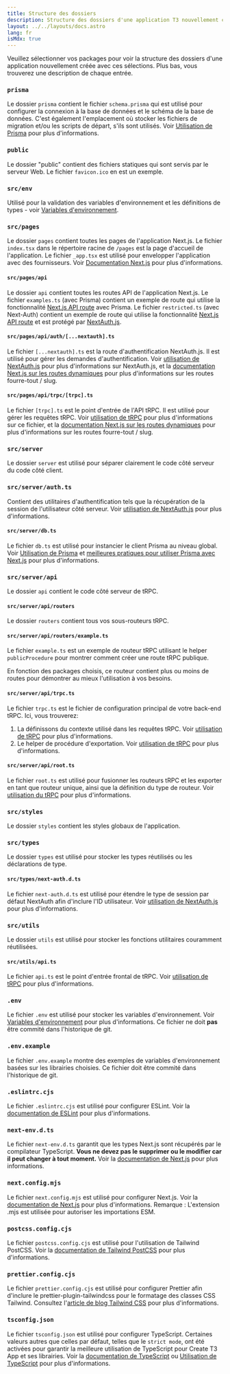 ```yaml
---
title: Structure des dossiers
description: Structure des dossiers d'une application T3 nouvellement créée
layout: ../../layouts/docs.astro
lang: fr
isMdx: true
---
```



Veuillez sélectionner vos packages pour voir la structure des dossiers d'une application nouvellement créée avec ces sélections. Plus bas, vous trouverez une description de chaque entrée.

<Form />

<Diagram />

<div data-components="prisma">

### `prisma`

Le dossier `prisma` contient le fichier `schema.prisma` qui est utilisé pour configurer la connexion à la base de données et le schéma de la base de données. C'est également l'emplacement où stocker les fichiers de migration et/ou les scripts de départ, s'ils sont utilisés. Voir [Utilisation de Prisma](/fr/usage/prisma) pour plus d'informations.

</div>
<div>

### `public`

Le dossier "public" contient des fichiers statiques qui sont servis par le serveur Web. Le fichier `favicon.ico` en est un exemple.

</div>
<div>

### `src/env`

Utilisé pour la validation des variables d'environnement et les définitions de types - voir [Variables d'environnement](usage/env-variables).

</div>
<div>

### `src/pages`

Le dossier `pages` contient toutes les pages de l'application Next.js. Le fichier `index.tsx` dans le répertoire racine de `/pages` est la page d'accueil de l'application. Le fichier `_app.tsx` est utilisé pour envelopper l'application avec des fournisseurs. Voir [Documentation Next.js](https://nextjs.org/docs/basic-features/pages) pour plus d'informations.

</div>
<div data-components="nextauth trpc">

#### `src/pages/api`

Le dossier `api` contient toutes les routes API de l'application Next.js. Le fichier `examples.ts` (avec Prisma) contient un exemple de route qui utilise la fonctionnalité [Next.js API route](https://nextjs.org/docs/api-routes/introduction) avec Prisma. Le fichier `restricted.ts` (avec Next-Auth) contient un exemple de route qui utilise la fonctionnalité [Next.js API route](https://nextjs.org/docs/api-routes/introduction) et est protégé par [NextAuth.js](https://next-auth.js.org/).

</div>
<div data-components="nextauth">

#### `src/pages/api/auth/[...nextauth].ts`

Le fichier `[...nextauth].ts` est la route d'authentification NextAuth.js. Il est utilisé pour gérer les demandes d'authentification. Voir [utilisation de NextAuth.js](usage/next-auth) pour plus d'informations sur NextAuth.js, et la [documentation Next.js sur les routes dynamiques](https://nextjs.org/docs/routing/dynamic-routes) pour plus d'informations sur les routes fourre-tout / slug.

</div>
<div data-components="trpc">

#### `src/pages/api/trpc/[trpc].ts`

Le fichier `[trpc].ts` est le point d'entrée de l'API tRPC. Il est utilisé pour gérer les requêtes tRPC. Voir [utilisation de tRPC](usage/trpc#-pagesapitrpctrpcts) pour plus d'informations sur ce fichier, et la [documentation Next.js sur les routes dynamiques](https://nextjs.org/docs/routing/dynamic-routes) pour plus d'informations sur les routes fourre-tout / slug.

</div>
<div data-components="trpc prisma nextauth">

### `src/server`

Le dossier `server` est utilisé pour séparer clairement le code côté serveur du code côté client.

</div>
<div data-components="nextauth+trpc">

### `src/server/auth.ts`

Contient des utilitaires d'authentification tels que la récupération de la session de l'utilisateur côté serveur. Voir [utilisation de NextAuth.js](usage/next-auth#utilisation-avec-trpc) pour plus d'informations.

</div>
<div data-components="prisma">

#### `src/server/db.ts`

Le fichier `db.ts` est utilisé pour instancier le client Prisma au niveau global. Voir [Utilisation de Prisma](usage/prisma#prisma-client) et [meilleures pratiques pour utiliser Prisma avec Next.js](https://www.prisma.io/docs/guides/database/troubleshooting-orm/help-articles/nextjs-prisma-client-dev-practices) pour plus d'informations.

</div>
<div data-components="trpc">

### `src/server/api`

Le dossier `api` contient le code côté serveur de tRPC.

</div>
<div data-components="trpc">

#### `src/server/api/routers`

Le dossier `routers` contient tous vos sous-routeurs tRPC.

</div>
<div data-components="trpc">

#### `src/server/api/routers/example.ts`

Le fichier `example.ts` est un exemple de routeur tRPC utilisant le helper `publicProcedure` pour montrer comment créer une route tRPC publique.

En fonction des packages choisis, ce routeur contient plus ou moins de routes pour démontrer au mieux l'utilisation à vos besoins.

</div>
<div data-components="trpc">

#### `src/server/api/trpc.ts`

Le fichier `trpc.ts` est le fichier de configuration principal de votre back-end tRPC. Ici, vous trouverez:

1. La définissons du contexte utilisé dans les requêtes tRPC. Voir [utilisation de tRPC](usage/trpc#-serverapitrpcts) pour plus d'informations.
2. Le helper de procédure d'exportation. Voir [utilisation de tRPC](usage/trpc#-serverapitrpcts) pour plus d'informations.

</div>
<div data-components="trpc">

#### `src/server/api/root.ts`

Le fichier `root.ts` est utilisé pour fusionner les routeurs tRPC et les exporter en tant que routeur unique, ainsi que la définition du type de routeur. Voir [utilisation du tRPC](usage/trpc#-serverapirootts) pour plus d'informations.

</div>
<div>

### `src/styles`

Le dossier `styles` contient les styles globaux de l'application.

</div>
<div data-components="nextauth">

### `src/types`

Le dossier `types` est utilisé pour stocker les types réutilisés ou les déclarations de type.

</div>
<div data-components="nextauth">

#### `src/types/next-auth.d.ts`

Le fichier `next-auth.d.ts` est utilisé pour étendre le type de session par défaut NextAuth afin d'inclure l'ID utilisateur. Voir [utilisation de NextAuth.js](usage/next-auth#inclusion-de-userid-dans-la-session) pour plus d'informations.

</div>
<div data-components="trpc">

### `src/utils`

Le dossier `utils` est utilisé pour stocker les fonctions utilitaires couramment réutilisées.

</div>
<div data-components="trpc">

#### `src/utils/api.ts`

Le fichier `api.ts` est le point d'entrée frontal de tRPC. Voir [utilisation de tRPC](usage/trpc#-utilsapits) pour plus d'informations.

</div>
<div>

### `.env`

Le fichier `.env` est utilisé pour stocker les variables d'environnement. Voir [Variables d'environnement](usage/env-variables) pour plus d'informations. Ce fichier ne doit **pas** être commité dans l'historique de git.

</div>
<div>

### `.env.example`

Le fichier `.env.example` montre des exemples de variables d'environnement basées sur les librairies choisies. Ce fichier doit être commité dans l'historique de git.

</div>
<div>

### `.eslintrc.cjs`

Le fichier `.eslintrc.cjs` est utilisé pour configurer ESLint. Voir la [documentation de ESLint](https://eslint.org/docs/latest/user-guide/configuring/configuration-files) pour plus d'informations.

</div>
<div>

### `next-env.d.ts`

Le fichier `next-env.d.ts` garantit que les types Next.js sont récupérés par le compilateur TypeScript. **Vous ne devez pas le supprimer ou le modifier car il peut changer à tout moment.** Voir la [documentation de Next.js](https://nextjs.org/docs/basic-features/typescript#existing-projects) pour plus informations.

</div>
<div>

### `next.config.mjs`

Le fichier `next.config.mjs` est utilisé pour configurer Next.js. Voir la [documentation de Next.js](https://nextjs.org/docs/api-reference/next.config.js/introduction) pour plus d'informations. Remarque : L'extension .mjs est utilisée pour autoriser les importations ESM.

</div>
<div data-components="tailwind">

### `postcss.config.cjs`

Le fichier `postcss.config.cjs` est utilisé pour l'utilisation de Tailwind PostCSS. Voir la [documentation de Tailwind PostCSS](https://tailwindcss.com/docs/installation/using-postcss) pour plus d'informations.

</div>
<div data-components="tailwind">

### `prettier.config.cjs`

Le fichier `prettier.config.cjs` est utilisé pour configurer Prettier afin d'inclure le prettier-plugin-tailwindcss pour le formatage des classes CSS Tailwind. Consultez l'[article de blog Tailwind CSS](https://tailwindcss.com/blog/automatic-class-sorting-with-prettier) pour plus d'informations.

</div>
<div>

### `tsconfig.json`

Le fichier `tsconfig.json` est utilisé pour configurer TypeScript. Certaines valeurs autres que celles par défaut, telles que le `strict mode`, ont été activées pour garantir la meilleure utilisation de TypeScript pour Create T3 App et ses librairies. Voir la [documentation de TypeScript](https://www.typescriptlang.org/docs/handbook/tsconfig-json.html) ou [Utilisation de TypeScript](usage/typescript) pour plus d'informations.

</div>
